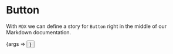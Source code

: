 
<Meta title='template/Button' component={Button} />

# Button

With `MDX` we can define a story for `Button` right in the middle of our
Markdown documentation.

<Canvas>
  <Story
    name='Regular'
    args={{
      label: 'This is a Button',
      onClick: action('clicked')
    }}
  >
    {args => <Button {...args} />}
  </Story>
</Canvas>

